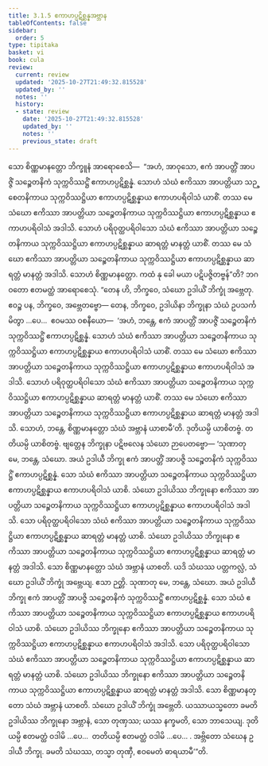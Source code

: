```yaml
---
title: 3.1.5 ဧကာဟပ္ပဋိစ္ဆန္နအဗ္ဘာန
tableOfContents: false
sidebar:
  order: 5
type: tipitaka
basket: vi
book: cula
review:
  current: review
  updated: '2025-10-27T21:49:32.815528'
  updated_by: ''
  notes: ''
  history:
  - state: review
    date: '2025-10-27T21:49:32.815528'
    updated_by: ''
    notes: ''
    previous_state: draft
---
```



<ReviewStatus review={frontmatter.review} showDetails={true} />

<HypothesisAnnotation frontmatter={frontmatter} />

<DynamicBreadcrumb />

<Division number="106" book="cula" e="ch" v="4" p="110">

<Paragraph number="526" book="cula">
သော စိဏ္ဏမာနတ္တော ဘိက္ခူနံ အာရောစေသိ—  “အဟံ, အာဝုသော, ဧကံ အာပတ္တိံ အာပဇ္ဇိံ သဉ္စေတနိကံ သုက္ကဝိဿဋ္ဌိံ ဧကာဟပ္ပဋိစ္ဆန္နံ. သောဟံ သံဃံ ဧကိဿာ အာပတ္တိယာ သဉ္စေတနိကာယ သုက္ကဝိဿဋ္ဌိယာ ဧကာဟပ္ပဋိစ္ဆန္နာယ ဧကာဟပရိဝါသံ ယာစိံ. တဿ မေ သံဃော ဧကိဿာ အာပတ္တိယာ သဉ္စေတနိကာယ သုက္ကဝိဿဋ္ဌိယာ ဧကာဟပ္ပဋိစ္ဆန္နာယ ဧကာဟပရိဝါသံ အဒါသိ. သောဟံ ပရိဝုတ္ထပရိဝါသော သံဃံ ဧကိဿာ အာပတ္တိယာ သဉ္စေတနိကာယ သုက္ကဝိဿဋ္ဌိယာ ဧကာဟပ္ပဋိစ္ဆန္နာယ ဆာရတ္တံ မာနတ္တံ ယာစိံ. တဿ မေ သံဃော ဧကိဿာ အာပတ္တိယာ သဉ္စေတနိကာယ သုက္ကဝိဿဋ္ဌိယာ ဧကာဟပ္ပဋိစ္ဆန္နာယ ဆာရတ္တံ မာနတ္တံ အဒါသိ. သောဟံ စိဏ္ဏမာနတ္တော. ကထံ နု ခေါ မယာ ပဋိပဇ္ဇိတဗ္ဗန်”တိ? ဘဂဝတော ဧတမတ္ထံ အာရောစေသုံ. “တေန ဟိ, ဘိက္ခဝေ, သံဃော ဥဒါယိံ ဘိက္ခုံ အဗ္ဘေတု. ဧဝဉ္စ ပန, ဘိက္ခဝေ, အဗ္ဘေတဗ္ဗော—
</Paragraph>

<Paragraph number="527" book="cula">
တေန, ဘိက္ခဝေ, ဥဒါယိနာ ဘိက္ခုနာ သံဃံ ဥပသင်္ကမိတွာ …ပေ…  ဧဝမဿ ဝစနီယော—  ‘အဟံ, ဘန္တေ, ဧကံ အာပတ္တိံ အာပဇ္ဇိံ သဉ္စေတနိကံ သုက္ကဝိဿဋ္ဌိံ ဧကာဟပ္ပဋိစ္ဆန္နံ. သောဟံ သံဃံ ဧကိဿာ အာပတ္တိယာ သဉ္စေတနိကာယ သုက္ကဝိဿဋ္ဌိယာ ဧကာဟပ္ပဋိစ္ဆန္နာယ ဧကာဟပရိဝါသံ ယာစိံ. တဿ မေ သံဃော ဧကိဿာ အာပတ္တိယာ သဉ္စေတနိကာယ သုက္ကဝိဿဋ္ဌိယာ ဧကာဟပ္ပဋိစ္ဆန္နာယ ဧကာဟပရိဝါသံ အဒါသိ. သောဟံ ပရိဝုတ္ထပရိဝါသော သံဃံ ဧကိဿာ အာပတ္တိယာ သဉ္စေတနိကာယ သုက္ကဝိဿဋ္ဌိယာ ဧကာဟပ္ပဋိစ္ဆန္နာယ ဆာရတ္တံ မာနတ္တံ ယာစိံ. တဿ မေ သံဃော ဧကိဿာ အာပတ္တိယာ သဉ္စေတနိကာယ သုက္ကဝိဿဋ္ဌိယာ ဧကာဟပ္ပဋိစ္ဆန္နာယ ဆာရတ္တံ မာနတ္တံ အဒါသိ. သောဟံ, ဘန္တေ, စိဏ္ဏမာနတ္တော သံဃံ အဗ္ဘာနံ ယာစာမီ’တိ. ဒုတိယမ္ပိ ယာစိတဗ္ဗံ. တတိယမ္ပိ ယာစိတဗ္ဗံ. ဗျတ္တေန ဘိက္ခုနာ ပဋိဗလေန သံဃော ဉာပေတဗ္ဗော—
</Paragraph>

</Division>
<Division number="107" book="cula" e="ch" v="4" p="111">

<Paragraph number="528" book="cula">
‘သုဏာတု မေ, ဘန္တေ, သံဃော. အယံ ဥဒါယီ ဘိက္ခု ဧကံ အာပတ္တိံ အာပဇ္ဇိ သဉ္စေတနိကံ သုက္ကဝိဿဋ္ဌိံ ဧကာဟပ္ပဋိစ္ဆန္နံ. သော သံဃံ ဧကိဿာ အာပတ္တိယာ သဉ္စေတနိကာယ သုက္ကဝိဿဋ္ဌိယာ ဧကာဟပ္ပဋိစ္ဆန္နာယ ဧကာဟပရိဝါသံ ယာစိ. သံဃော ဥဒါယိဿ ဘိက္ခုနော ဧကိဿာ အာပတ္တိယာ သဉ္စေတနိကာယ သုက္ကဝိဿဋ္ဌိယာ ဧကာဟပ္ပဋိစ္ဆန္နာယ ဧကာဟပရိဝါသံ အဒါသိ. သော ပရိဝုတ္ထပရိဝါသော သံဃံ ဧကိဿာ အာပတ္တိယာ သဉ္စေတနိကာယ သုက္ကဝိဿဋ္ဌိယာ ဧကာဟပ္ပဋိစ္ဆန္နာယ ဆာရတ္တံ မာနတ္တံ ယာစိ. သံဃော ဥဒါယိဿ ဘိက္ခုနော ဧကိဿာ အာပတ္တိယာ သဉ္စေတနိကာယ သုက္ကဝိဿဋ္ဌိယာ ဧကာဟပ္ပဋိစ္ဆန္နာယ ဆာရတ္တံ မာနတ္တံ အဒါသိ. သော စိဏ္ဏမာနတ္တော သံဃံ အဗ္ဘာနံ ယာစတိ. ယဒိ သံဃဿ ပတ္တကလ္လံ, သံဃော ဥဒါယိံ ဘိက္ခုံ အဗ္ဘေယျ. ဧသာ ဉတ္တိ.
</Paragraph>

<Paragraph number="529" book="cula">
သုဏာတု မေ, ဘန္တေ, သံဃော. အယံ ဥဒါယီ ဘိက္ခု ဧကံ အာပတ္တိံ အာပဇ္ဇိ သဉ္စေတနိကံ သုက္ကဝိဿဋ္ဌိံ ဧကာဟပ္ပဋိစ္ဆန္နံ. သော သံဃံ ဧကိဿာ အာပတ္တိယာ သဉ္စေတနိကာယ သုက္ကဝိဿဋ္ဌိယာ ဧကာဟပ္ပဋိစ္ဆန္နာယ ဧကာဟပရိဝါသံ ယာစိ. သံဃော ဥဒါယိဿ ဘိက္ခုနော ဧကိဿာ အာပတ္တိယာ သဉ္စေတနိကာယ သုက္ကဝိဿဋ္ဌိယာ ဧကာဟပ္ပဋိစ္ဆန္နာယ ဧကာဟပရိဝါသံ အဒါသိ. သော ပရိဝုတ္ထပရိဝါသော သံဃံ ဧကိဿာ အာပတ္တိယာ သဉ္စေတနိကာယ သုက္ကဝိဿဋ္ဌိယာ ဧကာဟပ္ပဋိစ္ဆန္နာယ ဆာရတ္တံ မာနတ္တံ ယာစိ. သံဃော ဥဒါယိဿ ဘိက္ခုနော ဧကိဿာ အာပတ္တိယာ သဉ္စေတနိကာယ သုက္ကဝိဿဋ္ဌိယာ ဧကာဟပ္ပဋိစ္ဆန္နာယ ဆာရတ္တံ မာနတ္တံ အဒါသိ. သော စိဏ္ဏမာနတ္တော သံဃံ အဗ္ဘာနံ ယာစတိ. သံဃော ဥဒါယိံ ဘိက္ခုံ အဗ္ဘေတိ. ယဿာယသ္မတော ခမတိ ဥဒါယိဿ ဘိက္ခုနော အဗ္ဘာနံ, သော တုဏှဿ; ယဿ နက္ခမတိ, သော ဘာသေယျ.
</Paragraph>

<Paragraph number="530" book="cula">
ဒုတိယမ္ပိ ဧတမတ္ထံ ဝဒါမိ …ပေ…  တတိယမ္ပိ ဧတမတ္ထံ ဝဒါမိ …ပေ… .
</Paragraph>

<Paragraph number="531" book="cula">
အဗ္ဘိတော သံဃေန ဥဒါယီ ဘိက္ခု. ခမတိ သံဃဿ, တသ္မာ တုဏှီ, ဧဝမေတံ ဓာရယာမီ’”တိ.
</Paragraph>
</Division>